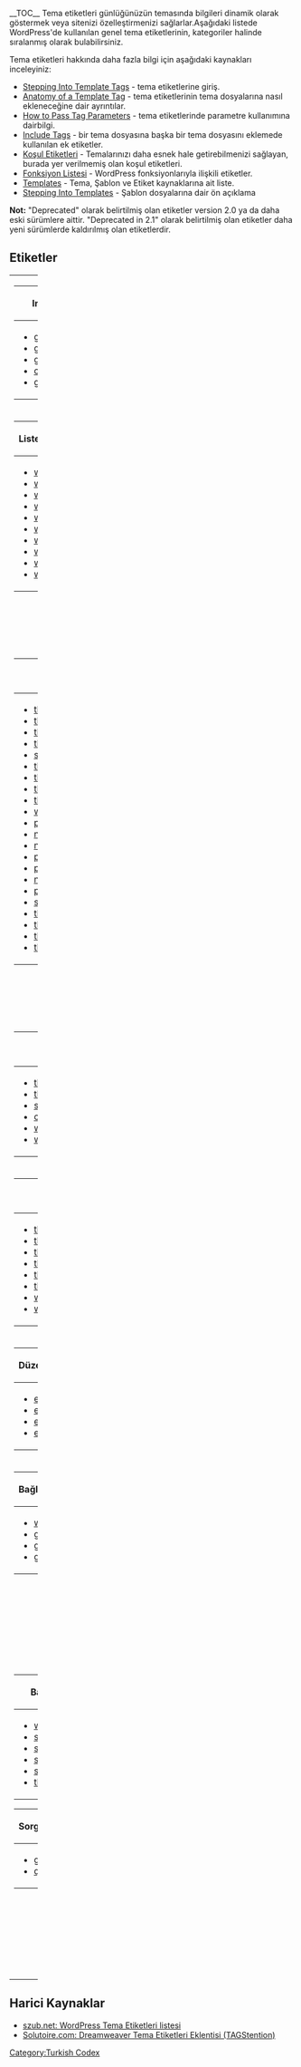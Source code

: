 {{Languages|
{{en|Template Tags}}
{{fr|Marqueurs de Modele}}
{{it|Tag dei template}}
{{ja|テンプレートタグ}}
{{pt-br|Tags de Modelos}}
{{ru|Теги шаблонов}}
{{th|Template Tags}}
{{tr|Tema Etiketleri}}
{{zh-hans|模板标签}}
{{zh-tw|範本標籤}}
}}
__TOC__
Tema etiketleri günlüğünüzün temasında bilgileri dinamik olarak göstermek veya sitenizi özelleştirmenizi sağlarlar.Aşağıdaki listede WordPress'de kullanılan genel tema etiketlerinin, kategoriler halinde sıralanmış olarak bulabilirsiniz.

Tema etiketleri hakkında daha fazla bilgi için aşağıdaki kaynakları inceleyiniz:
* [[Stepping Into Template Tags]] - tema etiketlerine giriş.
* [[Template Tags/Anatomy of a Template Tag|Anatomy of a Template Tag]] - tema etiketlerinin tema dosyalarına nasıl ekleneceğine dair ayrıntılar.
* [[Template Tags/How to Pass Tag Parameters|How to Pass Tag Parameters]] - tema etiketlerinde parametre kullanımına dairbilgi.
* [[Include Tags]] - bir tema dosyasına başka bir tema dosyasını eklemede kullanılan ek etiketler.
* [[tr:Kosul_Etiketleri|Koşul Etiketleri]] - Temalarınızı daha esnek hale getirebilmenizi sağlayan, burada yer verilmemiş olan koşul etiketleri.
* [[tr:Fonksiyon_Listesi|Fonksiyon Listesi]] - WordPress fonksiyonlarıyla ilişkili etiketler.
* [[Templates]] - Tema, Şablon ve Etiket kaynaklarına ait liste.
* [[Stepping Into Templates]] - Şablon dosyalarına dair ön açıklama

<!--If you have an interesting twist on the implementation of a template tag, you're encouraged to add to its documentation for the benefit of other WordPress users. However, first see [[Contributing to WordPress]] for help and guidelines on editing Codex pages.
-->
'''Not:''' "Deprecated" olarak belirtilmiş olan etiketler version 2.0 ya da daha eski sürümlere aittir. "Deprecated in 2.1" olarak belirtilmiş olan etiketler daha yeni sürümlerde kaldırılmış olan etiketlerdir.

==Etiketler==

{| cellspacing="10" width="100%"
|- valign="top"
| width="50%" |

{| class="widefat"
|- style="background:#464646; color:#d7d7d7;"
! '''Include etiketleri'''
|-
|
* [[tr:Fonksiyon_Listesi/get_header | get_header]]
* [[tr:Fonksiyon_Listesi/get_sidebar | get_sidebar]]
* [[tr:Fonksiyon_Listesi/get_search_form | get_search_form]]
* [[tr:Fonksiyon_Listesi/comments_template | comments_template]]
* [[tr:Fonksiyon_Listesi/get_footer | get_footer]]
|}

| width="50%" |

{| class="widefat"
|- style="background:#464646; color:#d7d7d7;"
! '''Günlük bilgi etiketleri'''
|-
|
* [[tr:Tema_Etiketleri/bloginfo | bloginfo]]
* [[tr:Tema_Etiketleri/bloginfo_rss | bloginfo_rss]]
* [[tr:Tema_Etiketleri/get_bloginfo | get_bloginfo]]
* [[tr:Tema_Etiketleri/get_bloginfo_rss | get_bloginfo_rss]]
|}

|- valign="top"
| width="50%" |

{| class="widefat"
|- style="background:#464646; color:#d7d7d7;"
! '''Liste ve Açılır Liste etiketleri'''
|-
|
* [[tr:Tema_Etiketleri/wp_list_authors | wp_list_authors]]
* [[tr:Tema_Etiketleri/wp_list_categories | wp_list_categories]]
* [[tr:Tema_Etiketleri/wp_list_pages | wp_list_pages]]
* [[tr:Tema_Etiketleri/wp_list_bookmarks | wp_list_bookmarks]]
* [[tr:Tema_Etiketleri/wp_list_comments | wp_list_comments]]
* [[tr:Tema_Etiketleri/wp_get_archives | wp_get_archives]]
* [[tr:Tema_Etiketleri/wp_page_menu | wp_page_menu]]
* [[tr:Tema_Etiketleri/wp_dropdown_pages | wp_dropdown_pages]]
* [[tr:Tema_Etiketleri/wp_dropdown_categories | wp_dropdown_categories]]
* [[tr:Tema_Etiketleri/wp_dropdown_users | wp_dropdown_users]]
|}

| width="50%" |

{| class="widefat"
|- style="background:#464646; color:#d7d7d7;"
! '''Giriş/Çıkış etiketleri'''
|-
|
* [[tr:Fonksiyon_Listesi/is_user_logged_in | is_user_logged_in]]
* [[tr:Fonksiyon_Listesi/wp_login_url | wp_login_url]]
* [[tr:Fonksiyon_Listesi/wp_logout_url | wp_logout_url]]
* [[tr:Fonksiyon_Listesi/wp_lostpassword_url | wp_lostpassword_url]]
* [[tr:Fonksiyon_Listesi/wp_registration_url | wp_registration_url]]
* [[tr:Fonksiyon_Listesi/wp_loginout | wp_loginout]]
* [[tr:Fonksiyon_Listesi/wp_register | wp_register]]
|}

|- valign="top"
| width="50%" |

{| class="widefat"
|- style="background:#464646; color:#d7d7d7;"
! '''Yazı etiketleri'''
|-
|
* [[tr:Tema_Etiketleri/the_ID | the_ID]]
* [[tr:Tema_Etiketleri/the_title | the_title]]
* [[tr:Tema_Etiketleri/the_title_rss | the_title_rss]]
* [[tr:Tema_Etiketleri/the_title_attribute | the_title_attribute]]
* [[tr:Tema_Etiketleri/single_post_title | single_post_title]]
* [[tr:Tema_Etiketleri/the_content | the_content]]
* [[tr:Tema_Etiketleri/the_content_rss | the_content_rss]]
* [[tr:Tema_Etiketleri/the_excerpt | the_excerpt]]
* [[tr:Tema_Etiketleri/the_excerpt_rss | the_excerpt_rss]]
* [[tr:Tema_Etiketleri/wp_link_pages | wp_link_pages]]
* [[tr:Tema_Etiketleri/posts_nav_link | posts_nav_link]]
* [[tr:Tema_Etiketleri/next_post_link | next_post_link]]
* [[tr:Tema_Etiketleri/next_posts_link | next_posts_link]]
* [[tr:Tema_Etiketleri/previous_post_link | previous_post_link]]
* [[tr:Tema_Etiketleri/previous_posts_link | previous_posts_link]]
* [[tr:Tema_Etiketleri/next_image_link | next_image_link]]
* [[tr:Tema_Etiketleri/previous_image_link | previous_image_link]]
* [[tr:Tema_Etiketleri/sticky_class | sticky_class]]
* [[tr:Tema_Etiketleri/the_category | the_category]]
* [[tr:Tema_Etiketleri/the_category_rss | the_category_rss]]
* [[tr:Tema_Etiketleri/the_tags | the_tags]]
* [[tr:Tema_Etiketleri/the_meta | the_meta]]
|}

| width="50%" |

{| class="widefat"
|- style="background:#464646; color:#d7d7d7;"
! '''Yorum etiketleri'''
|-
|
* [[tr:Tema_Etiketleri/wp_list_comments | wp_list_comments]]
* [[tr:Tema_Etiketleri/comments_number | comments_number]]
* [[tr:Tema_Etiketleri/comments_link | comments_link]]
* [[tr:Tema_Etiketleri/comments_rss_link | comments_rss_link]]
* [[tr:Tema_Etiketleri/comments_popup_script | comments_popup_script]]
* [[tr:Tema_Etiketleri/comments_popup_link | comments_popup_link]]
* [[tr:Tema_Etiketleri/comment_ID | comment_ID]]
* [[tr:Tema_Etiketleri/comment_id_fields | comment_id_fields]]
* [[tr:Tema_Etiketleri/comment_author | comment_author]]
* [[tr:Tema_Etiketleri/comment_author_link | comment_author_link]]
* [[tr:Tema_Etiketleri/comment_author_email | comment_author_email]]
* [[tr:Tema_Etiketleri/comment_author_email_link | comment_author_email_link]]
* [[tr:Tema_Etiketleri/comment_author_url | comment_author_url]]
* [[tr:Tema_Etiketleri/comment_author_url_link | comment_author_url_link]]
* [[tr:Tema_Etiketleri/comment_author_IP | comment_author_IP]]
* [[tr:Tema_Etiketleri/comment_type | comment_type]]
* [[tr:Tema_Etiketleri/comment_text | comment_text]]
* [[tr:Tema_Etiketleri/comment_excerpt | comment_excerpt]]
* [[tr:Tema_Etiketleri/comment_date | comment_date]]
* [[tr:Tema_Etiketleri/comment_time | comment_time]]
* [[tr:Tema_Etiketleri/comment_form_title | comment_form_title]]
* [[tr:Tema_Etiketleri/comment_author_rss | comment_author_rss]]
* [[tr:Tema_Etiketleri/comment_text_rss | comment_text_rss]]
* [[tr:Tema_Etiketleri/comment_link_rss | comment_link_rss]]
* [[tr:Tema_Etiketleri/permalink_comments_rss | permalink_comments_rss]]
* [[tr:Tema_Etiketleri/comment_reply_link | comment_reply_link]]
* [[tr:Tema_Etiketleri/cancel_comment_reply_link | cancel_comment_reply_link]]
* [[tr:Tema_Etiketleri/previous_comments_link | previous_comments_link]]
* [[tr:Tema_Etiketleri/next_comments_link | next_comments_link]]
* [[tr:Tema_Etiketleri/paginate_comments_links|paginate_comments_links]]
|}

|- valign="top"
| width="50%" |

{| class="widefat"
|- style="background:#464646; color:#d7d7d7;"
! '''Kategori etiketleri'''
|-
|
* [[tr:Tema_Etiketleri/the_category | the_category]]
* [[tr:Tema_Etiketleri/the_category_rss | the_category_rss]]
* [[tr:Tema_Etiketleri/single_cat_title | single_cat_title]]
* [[tr:Tema_Etiketleri/category_description | category_description]]
* [[tr:Tema_Etiketleri/wp_dropdown_categories | wp_dropdown_categories]]
* [[tr:Tema_Etiketleri/wp_list_categories | wp_list_categories]]

|}

| width="50%" |

{| class="widefat"
|- style="background:#464646; color:#d7d7d7;"
! '''Etiket etiketleri'''
|-
|
* [[tr:Tema_Etiketleri/the_tags | the_tags]]
* [[tr:Tema_Etiketleri/tag_description | tag_description]]
* [[tr:Tema_Etiketleri/single_tag_title | single_tag_title]]
* [[tr:Tema_Etiketleri/wp_tag_cloud | wp_tag_cloud]]
* [[tr:Tema_Etiketleri/wp_generate_tag_cloud | wp_generate_tag_cloud]]
|}

|- valign="top"
| width="50%" |

{| class="widefat"
|- style="background:#464646; color:#d7d7d7;"
! '''Yazar etiketleri'''
|-
|
* [[tr:Tema_Etiketleri/the_author | the_author]]
* [[tr:Tema_Etiketleri/the_author_description | the_author_description]]
* [[tr:Tema_Etiketleri/the_author_link | the_author_link]]
* [[tr:Tema_Etiketleri/the_author_posts | the_author_posts]]
* [[tr:Tema_Etiketleri/the_author_posts_link | the_author_posts_link]]
* [[tr:Tema_Etiketleri/the_author_meta | the_author_meta]]
* [[tr:Tema_Etiketleri/wp_list_authors | wp_list_authors]]
* [[tr:Tema_Etiketleri/wp_dropdown_users | wp_dropdown_users]]
|}

| width="50%" |

{| class="widefat"
|- style="background:#464646; color:#d7d7d7;"
! '''Tarih ve Saat etiketleri'''
|-
|
* [[tr:Tema_Etiketleri/the_time | the_time]]
* [[tr:Tema_Etiketleri/the_date | the_date]]
* [[tr:Tema_Etiketleri/the_date_xml | the_date_xml]]
* [[tr:Tema_Etiketleri/the_modified_time | the_modified_time]]
* [[tr:Tema_Etiketleri/the_modified_date | the_modified_date]]
* [[tr:Tema_Etiketleri/the_modified_author | the_modified_author]]
* [[tr:Tema_Etiketleri/single_month_title | single_month_title]]
|}

|- valign="top"
| width="50%" |

{| class="widefat"
|- style="background:#464646; color:#d7d7d7;"
! '''Düzenle Bağlantı etiketleri'''
|-
|
* [[tr:Tema_Etiketleri/edit_post_link | edit_post_link]]
* [[tr:Tema_Etiketleri/edit_comment_link | edit_comment_link]]
* [[tr:Tema_Etiketleri/edit_tag_link | edit_tag_link]]
* [[tr:Tema_Etiketleri/edit_bookmark_link | edit_bookmark_link]]
|}

| width="50%" |

{| class="widefat"
|- style="background:#464646; color:#d7d7d7;"
! '''Kalıcı Bağlantı etiketleri'''
|-
|
* [[tr:Tema_Etiketleri/permalink_anchor | permalink_anchor]]
* [[tr:Tema_Etiketleri/get_permalink | get_permalink]]
* [[tr:Tema_Etiketleri/the_permalink | the_permalink]]
* [[tr:Tema_Etiketleri/permalink_single_rss | permalink_single_rss]]
|}

|- valign="top"
| width="50%" |

{| class="widefat"
|- style="background:#464646; color:#d7d7d7;"
! '''Bağlantı Yönetim etiketleri'''
|-
|
* [[tr:Tema_Etiketleri/wp_list_bookmarks | wp_list_bookmarks]]
* [[tr:Fonksiyon_Listesi/get_bookmarks | get_bookmarks]]
* [[tr:Fonksiyon_Listesi/get_bookmark | get_bookmark]]
* [[tr:Fonksiyon_Listesi/get_bookmark_field | get_bookmark_field]]
|}

| width="50%" |

{| class="widefat"
|- style="background:#464646; color:#d7d7d7;"
! '''Geriizleme etekitleri'''
|-
|
* [[tr:Tema_Etiketleri/trackback_url | trackback_url]]
* [[tr:Tema_Etiketleri/trackback_rdf | trackback_rdf]]
|}

|- valign="top"
| width="50%" |

{| class="widefat"
|- style="background:#464646; color:#d7d7d7;"
! '''Başlık etiketleri'''
|-
|
* [[tr:Tema_Etiketleri/wp_title | wp_title]]
* [[tr:Tema_Etiketleri/single_post_title | single_post_title]]
* [[tr:Tema_Etiketleri/single_cat_title | single_cat_title]]
* [[tr:Tema_Etiketleri/single_tag_title | single_tag_title]]
* [[tr:Tema_Etiketleri/single_month_title | single_month_title]]
* [[tr:Tema_Etiketleri/the_search_query | the_search_query]] 
|}

{| class="widefat"
|- style="background:#464646; color:#d7d7d7;"
! '''Sorgu etiketleri'''
|-
|
* [[tr:Tema_Etiketleri/get_posts | get_posts]]
* [[tr:Tema_Etiketleri/query_posts | query_posts]]
|}

| width="50%" |

{| class="widefat"
|- style="background:#464646; color:#d7d7d7;"
! '''Yer etiketleri'''
|-
|
Geo features were moved to a plugin implementation with WordPress 1.5. Tags in parentheses are the plugin version.

* [[tr:Tema_Etiketleri/print_Lat | print_Lat]] (the_Lat)
* [[tr:Tema_Etiketleri/print_Lon | print_Lon]] (the_Lon)
* [[tr:Tema_Etiketleri/print_UrlPopNav | print_UrlPopNav]] (the_UrlPopNav)
* [[tr:Tema_Etiketleri/print_AcmeMap_Url | print_AcmeMap_Url]] (the_AcmeMap_Url)
* [[tr:Tema_Etiketleri/print_GeoURL_Url | print_GeoURL_Url]] (the_GeoURL_Url)
* [[tr:Tema_Etiketleri/print_GeoCache_Url | print_GeoCache_Url]] (the_GeoCache_Url)
* [[tr:Tema_Etiketleri/print_MapQuest_Url | print_MapQuest_Url]] (the_MapQuest_Url)
* [[tr:Tema_Etiketleri/print_SideBit_Url | print_SideBit_Url]] (the_SideBit_Url)
* [[tr:Tema_Etiketleri/print_DegreeConfluence_Url | print_DegreeConfluence_Url]] (the_DegreeConfluence_Url)
* [[tr:Tema_Etiketleri/print_TopoZone_Url | print_TopoZone_Url]] (the_TopoZone_Url)
* [[tr:Tema_Etiketleri/print_FindU_Url | print_FindU_Url]] (the_FindU_Url)
* [[tr:Tema_Etiketleri/print_MapTech_Url | print_MapTech_Url]] (the_MapTech_Url)
|}

|}
== Harici Kaynaklar ==

* [http://guff.szub.net/wordpress/template-tags/ szub.net: WordPress Tema Etiketleri listesi]
* [http://solutoire.com/tagstention/ Solutoire.com: Dreamweaver Tema Etiketleri Eklentisi (TAGStention)]


[[Category:Turkish Codex]]